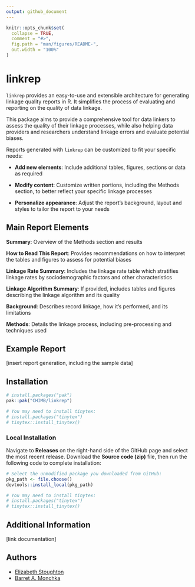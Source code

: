 ```yaml
---
output: github_document
---
```


<!-- README.md is generated from README.Rmd. Please edit that file -->

```r
knitr::opts_chunk$set(
  collapse = TRUE,
  comment = "#>",
  fig.path = "man/figures/README-",
  out.width = "100%"
)
```

# linkrep

`linkrep` provides an easy-to-use and extensible architecture for generating linkage quality reports in R. It simplifies the process of evaluating and reporting on the quality of data linkage.  

This package aims to provide a comprehensive tool for data linkers to assess the quality of their linkage processes, while also helping data providers and researchers understand linkage errors and evaluate potential biases. 

Reports generated with `linkrep` can be customized to fit your specific needs:

- **Add new elements**: Include additional tables, figures, sections or data as required

- **Modify content**: Customize written portions, including the Methods section, to better reflect your specific linkage processes

- **Personalize appearance**: Adjust the report's background, layout and styles to tailor the report to your needs

## Main Report Elements
**Summary**: Overview of the Methods section and results  

**How to Read This Report**: Provides recommendations on how to interpret the tables and figures to assess for potential biases  

**Linkage Rate Summary**: Includes the linkage rate table which stratifies linkage rates by sociodemographic factors and other characteristics

**Linkage Algorithm Summary**: If provided, includes tables and figures describing the linkage algorithm and its quality  

**Background**: Describes record linkage, how it's performed, and its limitations  

**Methods**: Details the linkage process, including pre-processing and techniques used

## Example Report

[insert report generation, including the sample data]

## Installation

```r
# install.packages("pak")
pak::pak("CHIMB/linkrep")

# You may need to install tinytex:
# install.packages("tinytex")
# tinytex::install_tinytex()
```

### Local Installation
Navigate to **Releases** on the right-hand side of the GitHub page and select the most recent release. Download the **Source code (zip)** file, then run the following code to complete installation:
```r
# Select the unmodified package you downloaded from GitHub:
pkg_path <- file.choose()
devtools::install_local(pkg_path)

# You may need to install tinytex:
# install.packages("tinytex")
# tinytex::install_tinytex()
```

## Additional Information
[link documentation]


## Authors
- [Elizabeth Stoughton](https://github.com/stoughty111)
- [Barret A. Monchka](https://github.com/barretmonchka)

